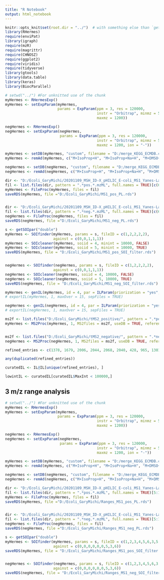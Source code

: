```yaml
---
title: "R Notebook"
output: html_notebook
---
```


```r
knitr::opts_knit$set(root.dir = "../")  # with something else than `getwd()`
library(RHermes)
require(enviPat)
library(igraph)
require(mzR)
require(magrittr)
require(CHNOSZ)
require(ggplot2)
require(viridis)
require(tidyverse)
library(gtools)
library(data.table)
library(keras)
library(BiocParallel)
```

```r
# setwd("../") #For unknitted use of the chunk
myHermes <- RHermesExp()
myHermes <- setExpParam(myHermes,
                        params = ExpParam(ppm = 3, res = 120000,
                                          instr = "Orbitrap", minmz = 50,
                                          maxmz = 1200))

negHermes <- RHermesExp()
negHermes <- setExpParam(negHermes,
                         params = ExpParam(ppm = 3, res = 120000,
                                          instr = "Orbitrap", minmz = 50,
                                          maxmz = 1200, ion = "-"))

```


```r
myHermes <- setDB(myHermes, "custom", filename = "D:/merge_KEGG_ECMDB.csv") 
myHermes <- remAd(myHermes, c("M+IsoProp+H", "M+IsoProp+Na+H", "M+DMSO+H"))

negHermes <- setDB(negHermes, "custom", filename = "D:/merge_KEGG_ECMDB.csv")
negHermes <- remAd(negHermes, c("M+IsoProp+H", "M+IsoProp+Na+H", "M+DMSO+H"))

```



```r
dir <- "D:/Ecoli_GaryMichi/20201109_MSH_ID-X_pHILIC_E-coli_MS1_Yanes-Lab/MS1_positive/"
fil <- list.files(dir, pattern = ".*pos.*.mzML", full.names = TRUE)[c(6,9)] #Blank and Sample
myHermes <- FileProc(myHermes, files = fil)
saveRDS(myHermes, file ="D:/Ecoli_GaryMichi/MS1_pos_PL.rds")


dir <- "D:/Ecoli_GaryMichi/20201109_MSH_ID-X_pHILIC_E-coli_MS1_Yanes-Lab/MS1_negative/"
fil <- list.files(dir, pattern = ".*neg.*.mzML", full.names = TRUE)[c(6,9)]
negHermes <- FileProc(negHermes, files = fil)
saveRDS(negHermes, file ="D:/Ecoli_GaryMichi/MS1_neg_PL.rds")

```

```r
s <- getSOIpar("double")
myHermes <- SOIfinder(myHermes, params = s, fileID = c(1,2,2,2,2),
                      against = c(0,0,1,1,1))
myHermes <- SOIcleaner(myHermes, soiid = 4, minint = 10000, FALSE)
myHermes <- SOIcleaner(myHermes, soiid = 5, minint = 10000, TRUE)
saveRDS(myHermes, file = "D:/Ecoli_GaryMichi/MS1_pos_SOI_filter.rds")


negHermes <- SOIfinder(negHermes, params = s, fileID = c(1,2,2,2,2),
                      against = c(0,0,1,1,1))
negHermes <- SOIcleaner(negHermes, soiid = 4, 10000, FALSE)
negHermes <- SOIcleaner(negHermes, soiid = 5, 10000, TRUE)
saveRDS(negHermes, file = "D:/Ecoli_GaryMichi/MS1_neg_SOI_filter.rds")

```


```r
myHermes <- genIL(myHermes, id = 4, par = ILParam(priorization = "yes", ad = c("M+H", "M+NH4", "M+CH3OH+H")))
# exportIL(myHermes, 1, maxOver = 15, sepFiles = TRUE)

negHermes <- genIL(negHermes, id = 4, par = ILParam(priorization = "yes", ad = c("M-H")))
# exportIL(negHermes, 1, maxOver = 15, sepFiles = TRUE)

```

```r
ms2f <- list.files("D:/Ecoli_GaryMichi/tMS2_positive/", pattern = ".*pos.*.mzML", full.names = TRUE)
myHermes <- MS2Proc(myHermes, 1, MS2files = ms2f, useDB = TRUE, referenceDB = "D:/MS2ID_20200824_202808.rds")


ms2f <- list.files("D:/Ecoli_GaryMichi/tMS2_negative/", pattern = ".*neg.*.mzML", full.names = TRUE)
negHermes <- MS2Proc(negHermes, 1, MS2files = ms2f, useDB = TRUE, referenceDB = "D:/MS2ID_20200824_202808.rds")
```



```r
refined_entries <- c(1378, 1679, 2006, 2044, 2068, 2040, 428, 965, 1301, 1266, 446, 1021, 879, 1469, 1556, 1655, 487,551, 1629, 501, 582, 1908, 1456, 1309, 730, 1760, 1832, 1599, 1645, 1540, 1792, 227, 487, 551, 1371, 1540, 1608, 1141, 1348, 469, 564, 2046, 1375, 1491, 1435, 1953, 1268, 2087, 1339, 1929, 210, 2109)

any(duplicated(refined_entries))

curatedIL <- IL@IL[unique(refined_entries), ]

lowintIL <- curatedIL[curatedIL$MaxInt < 100000,]

```



## 3 m/z range analysis
```r
# setwd("../") #For unknitted use of the chunk
myHermes <- RHermesExp()
myHermes <- setExpParam(myHermes,
                        params = ExpParam(ppm = 3, res = 120000,
                                          instr = "Orbitrap", minmz = 50,
                                          maxmz = 1200))

negHermes <- RHermesExp()
negHermes <- setExpParam(negHermes,
                         params = ExpParam(ppm = 3, res = 120000,
                                          instr = "Orbitrap", minmz = 50,
                                          maxmz = 1200, ion = "-"))

```


```r
myHermes <- setDB(myHermes, "custom", filename = "D:/merge_KEGG_ECMDB.csv") 
myHermes <- remAd(myHermes, c("M+IsoProp+H", "M+IsoProp+Na+H", "M+DMSO+H"))

negHermes <- setDB(negHermes, "custom", filename = "D:/merge_KEGG_ECMDB.csv")
negHermes <- remAd(negHermes, c("M+IsoProp+H", "M+IsoProp+Na+H", "M+DMSO+H"))

```



```r
dir <- "D:/Ecoli_GaryMichi/20201109_MSH_ID-X_pHILIC_E-coli_MS1_Yanes-Lab/MS1_positive/"
fil <- list.files(dir, pattern = ".*pos.*.mzML", full.names = TRUE)[5:10] 
myHermes <- FileProc(myHermes, files = fil)
saveRDS(myHermes, file ="D:/Ecoli_GaryMichi/Ranges_MS1_pos_PL.rds")


dir <- "D:/Ecoli_GaryMichi/20201109_MSH_ID-X_pHILIC_E-coli_MS1_Yanes-Lab/MS1_negative/"
fil <- list.files(dir, pattern = ".*neg.*.mzML", full.names = TRUE)[5:10]
negHermes <- FileProc(negHermes, files = fil)
saveRDS(negHermes, file ="D:/Ecoli_GaryMichi/Ranges_MS1_neg_PL.rds")

```

```r
s <- getSOIpar("double")
myHermes <- SOIfinder(myHermes, params = s, fileID = c(1,2,3,4,5,6,3,5,5),
                      against = c(0,0,0,0,0,0,5,3,6))
saveRDS(myHermes, file = "D:/Ecoli_GaryMichi/Ranges_MS1_pos_SOI_filter.rds")


negHermes <- SOIfinder(negHermes, params = s, fileID = c(1,2,3,4,5,6,3,5,5),
                      against = c(0,0,0,0,0,0,5,3,6))
saveRDS(negHermes, file = "D:/Ecoli_GaryMichi/Ranges_MS1_neg_SOI_filter.rds")

```
